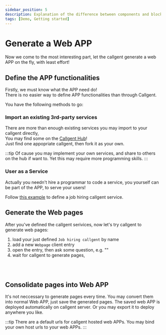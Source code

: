 ---
sidebar_position: 5
description: Explanation of the difference between components and blocks on a practical example
tags: [Demo, Getting started]
---

# Generate a Web APP


Now we come to the most interesting part, let the callgent generate a web APP on the fly, with least effort!

## Define the APP functionalities

Firstly, we must know what the APP need do!  
There is no easier way to define APP functionalities than through Callgent.

You have the following methods to go:

### Import an existing 3rd-party services

There are more than enough existing services you may import to your callgent directly,  
You may find some on the [Callgent Hub](https://hub.callgent.com/)!  
Just find one appopriate callgent, then fork it as your own.  

:::tip
Of cause you may implement your own services, and share to others on the hub if want to. Yet this may require more programming skills.
:::

### User as a Service

Actually you needn't hire a programmar to code a service, you yourself can be part of the APP, to serve your users!

Follow <a href="/solutions/showcase/user-as-a-service/service-design" target="_blank">this example</a> to define a job hiring callgent service.

## Generate the Web pages

After you've defined the callgent serivices, now let's try callgent to generate web pages:

1. load your just defined `Job hiring callgent` by name
2. add a new `Webpage` client entry
3. open the entry, then ask some question, e.g. ""
4. wait for callgent to generate pages,

<pre> 
<CascadingMenu name="Recruitment" placeholder="Please enter the callgent name you just defined services" />
</pre>

## Consolidate pages into Web APP

It's not neccessary to generate pages every time.
You may convert them into normal Web APP, just save the generated pages.
The saved web APP is deployed automatically on callgent server.
Or you may export it to deploy anywhere you like.

:::tip
There are a default urls for callgent hosted web APPs.
You may bind your own host urls to your web APPs.
:::
